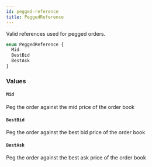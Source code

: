 ```yaml
---
id: pegged-reference
title: PeggedReference
---
```



Valid references used for pegged orders.

```graphql
enum PeggedReference {
  Mid
  BestBid
  BestAsk
}
```


### Values

#### `Mid` 

Peg the order against the mid price of the order book


#### `BestBid` 

Peg the order against the best bid price of the order book


#### `BestAsk` 

Peg the order against the best ask price of the order book




